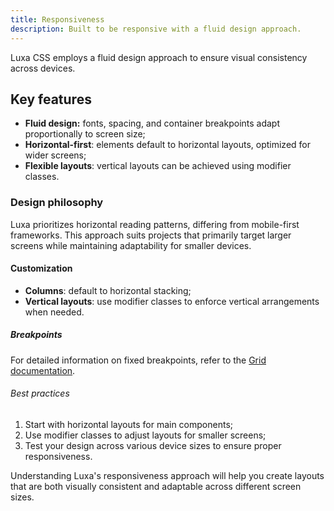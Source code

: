 ```yaml
---
title: Responsiveness
description: Built to be responsive with a fluid design approach.
---
```


Luxa CSS employs a fluid design approach to ensure visual consistency across devices.

## Key features

- **Fluid design:** fonts, spacing, and container breakpoints adapt proportionally to screen size;
- **Horizontal-first**: elements default to horizontal layouts, optimized for wider screens;
- **Flexible layouts**: vertical layouts can be achieved using modifier classes.

### Design philosophy

Luxa prioritizes horizontal reading patterns, differing from mobile-first frameworks. This approach suits projects that primarily target larger screens while maintaining adaptability for smaller devices.

#### Customization

- **Columns**: default to horizontal stacking;
- **Vertical layouts**: use modifier classes to enforce vertical arrangements when needed.

##### Breakpoints

For detailed information on fixed breakpoints, refer to the [Grid documentation](/docs/grid).

###### Best practices

1. Start with horizontal layouts for main components;
2. Use modifier classes to adjust layouts for smaller screens;
3. Test your design across various device sizes to ensure proper responsiveness.

Understanding Luxa's responsiveness approach will help you create layouts that are both visually consistent and adaptable across different screen sizes.
